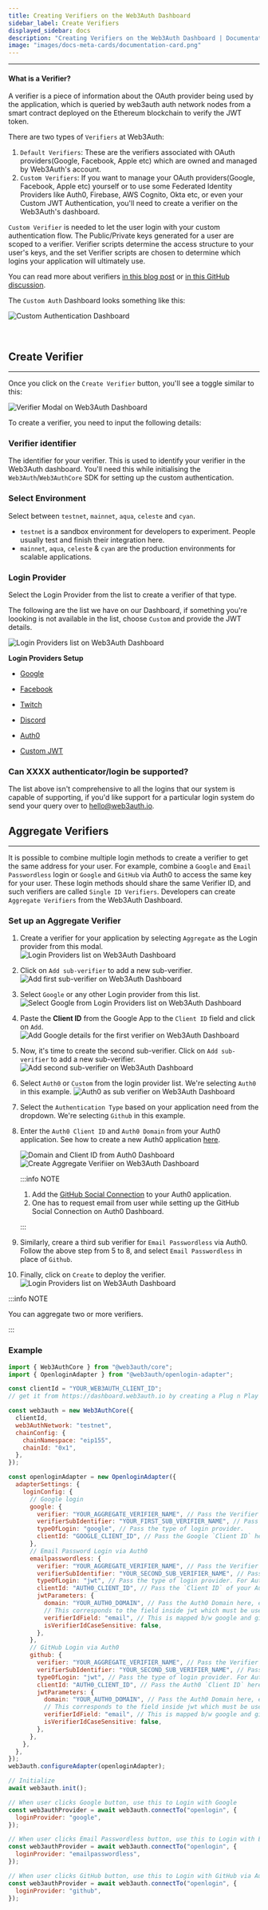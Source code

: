 ```yaml
---
title: Creating Verifiers on the Web3Auth Dashboard
sidebar_label: Create Verifiers
displayed_sidebar: docs
description: "Creating Verifiers on the Web3Auth Dashboard | Documentation - Web3Auth"
image: "images/docs-meta-cards/documentation-card.png"
---
```


---

#### What is a Verifier?

A verifier is a piece of information about the OAuth provider being used by the application, which is queried by web3auth auth network nodes from a
smart contract deployed on the Ethereum blockchain to verify the JWT token.

There are two types of `Verifiers` at Web3Auth:

1. `Default Verifiers`: These are the verifiers associated with OAuth providers(Google, Facebook, Apple etc) which are owned and managed by Web3Auth's
   account.
2. `Custom Verifiers`: If you want to manage your OAuth providers(Google, Facebook, Apple etc) yourself or to use some Federated Identity Providers
   like Auth0, Firebase, AWS Cognito, Okta etc, or even your Custom JWT Authentication, you'll need to create a verifier on the Web3Auth's dashboard.

`Custom Verifier` is needed to let the user login with your custom authentication flow. The Public/Private keys generated for a user are scoped to a
verifier. Verifier scripts determine the access structure to your user's keys, and the set Verifier scripts are chosen to determine which logins your
application will ultimately use.

You can read more about verifiers [in this blog post](https://medium.com/toruslabs/key-assignments-resolution-and-retrieval-afb984500612) or
[in this GitHub discussion](https://github.com/orgs/Web3Auth/discussions/427#discussioncomment-3442052).

The `Custom Auth` Dashboard looks something like this:

![Custom Authentication Dashboard](/dashboard/custom_auth.png)

<br />

## Create Verifier

---

Once you click on the `Create Verifier` button, you'll see a toggle similar to this:

![Verifier Modal on Web3Auth Dashboard](/dashboard/verifiers/verifier-modal.png)

To create a verifier, you need to input the following details:

### Verifier identifier

The identifier for your verifier. This is used to identify your verifier in the Web3Auth dashboard. You'll need this while initialising the
`Web3Auth`/`Web3AuthCore` SDK for setting up the custom authentication.

### Select Environment

Select between `testnet`, `mainnet`, `aqua`, `celeste` and `cyan`.

- `testnet` is a sandbox environment for developers to experiment. People usually test and finish their integration here.
- `mainnet`, `aqua`, `celeste` & `cyan` are the production environments for scalable applications.

### Login Provider

Select the Login Provider from the list to create a verifier of that type.

The following are the list we have on our Dashboard, if something you're loooking is not available in the list, choose `Custom` and provide the JWT
details.

![Login Providers list on Web3Auth Dashboard](/dashboard/verifiers/login-providers-list.png)

**Login Providers Setup**

- [Google](/custom-authentication/social-providers/google)

- [Facebook](/custom-authentication/social-providers/facebook)

- [Twitch](/custom-authentication/social-providers/twitch)

- [Discord](/custom-authentication/social-providers/discord)

- [Auth0](/custom-authentication/federated-identity-providers#auth0)

- [Custom JWT](/custom-authentication/byo-jwt-providers)

### Can XXXX authenticator/login be supported?

The list above isn't comprehensive to all the logins that our system is capable of supporting, if you'd like support for a particular login system do
send your query over to hello@web3auth.io.

## Aggregate Verifiers

---

It is possible to combine multiple login methods to create a verifier to get the same address for your user. For example, combine a `Google` and
`Email Passwordless` login or `Google` and `GitHub` via Auth0 to access the same key for your user. These login methods should share the same Verifier
ID, and such verifiers are called `Single ID Verifiers`. Developers can create `Aggregate Verifiers` from the Web3Auth Dashboard.

### Set up an Aggregate Verifier

1. Create a verifier for your application by selecting `Aggregate` as the Login provider from this modal.
   ![Login Providers list on Web3Auth Dashboard](/dashboard/verifiers/aggregate-verifier/av-1.png)
2. Click on `Add sub-verifier` to add a new sub-verifier.
   ![Add first sub-verifier on Web3Auth Dashboard](/dashboard/verifiers/aggregate-verifier/av-2.png)
3. Select `Google` or any other Login provider from this list.
   ![Select Google from Login Providers list on Web3Auth Dashboard](/dashboard/verifiers/aggregate-verifier/av-3-1.png)
4. Paste the **Client ID** from the Google App to the `Client ID` field and click on `Add`.
   ![Add Google details for the first verifier on Web3Auth Dashboard](/dashboard/verifiers/aggregate-verifier/av-3-2.png)
5. Now, it's time to create the second sub-verifier. Click on `Add sub-verifier` to add a new sub-verifier.
   ![Add second sub-verifier on Web3Auth Dashboard](/dashboard/verifiers/aggregate-verifier/av-3.png)
6. Select `Auth0` or `Custom` from the login provider list. We're selecting `Auth0` in this example.
   ![Auth0 as sub verifier on Web3Auth Dashboard](/dashboard/verifiers/aggregate-verifier/av-4-1.png)
7. Select the `Authentication Type` based on your application need from the dropdown. We're selecting `Github` in this example.
8. Enter the `Auth0 Client ID` and `Auth0 Domain` from your Auth0 application. See how to create a new Auth0 application
   [here](https://auth0.com/docs/quickstart/webapp/).

   ![Domain and Client ID from Auth0 Dashboard](/contents/guides/auth0/auth0-guide-clientid.png)
   ![Create Aggregate Verifiier on Web3Auth Dashboard](/dashboard/verifiers/aggregate-verifier/av-4-2.png)

   :::info NOTE

   1. Add the [GitHub Social Connection](https://marketplace.auth0.com/integrations/github-social-connection) to your Auth0 application.
   2. One has to request email from user while setting up the GitHub Social Connection on Auth0 Dashboard.

   :::

9. Similarly, creare a third sub verifier for `Email Passwordless` via Auth0. Follow the above step from 5 to 8, and select `Email Passwordless` in
   place of `Github`.
10. Finally, click on `Create` to deploy the verifier. ![Login Providers list on Web3Auth Dashboard](/dashboard/verifiers/aggregate-verifier/av-5.png)

:::info NOTE

You can aggregate two or more verifiers.

:::

### Example

```js
import { Web3AuthCore } from "@web3auth/core";
import { OpenloginAdapter } from "@web3auth/openlogin-adapter";

const clientId = "YOUR_WEB3AUTH_CLIENT_ID";
// get it from https://dashboard.web3auth.io by creating a Plug n Play project.

const web3auth = new Web3AuthCore({
  clientId,
  web3AuthNetwork: "testnet",
  chainConfig: {
    chainNamespace: "eip155",
    chainId: "0x1",
  },
});

const openloginAdapter = new OpenloginAdapter({
  adapterSettings: {
    loginConfig: {
      // Google login
      google: {
        verifier: "YOUR_AGGREGATE_VERIFIER_NAME", // Pass the Verifier name here. eg. w3a-aggregate-verifier
        verifierSubIdentifier: "YOUR_FIRST_SUB_VERIFIER_NAME", // Pass the Sub-Verifier here. eg w3a-google
        typeOfLogin: "google", // Pass the type of login provider.
        clientId: "GOOGLE_CLIENT_ID", // Pass the Google `Client ID` here.
      },
      // Email Password Login via Auth0
      emailpasswordless: {
        verifier: "YOUR_AGGREGATE_VERIFIER_NAME", // Pass the Verifier name here. eg. w3a-aggregate-verifier
        verifierSubIdentifier: "YOUR_SECOND_SUB_VERIFIER_NAME", // Pass the Sub-Verifier here. eg w3a-email-passwordless
        typeOfLogin: "jwt", // Pass the type of login provider. For Auth0, it's jwt and not Auth0.
        clientId: "AUTH0_CLIENT_ID", // Pass the `Client ID` of your Auth0 Application.
        jwtParameters: {
          domain: "YOUR_AUTH0_DOMAIN", // Pass the Auth0 Domain here, eg. https://shahbaz-torus.us.auth0.com
          // This corresponds to the field inside jwt which must be used to uniquely identify the user.
          verifierIdField: "email", // This is mapped b/w google and github logins.
          isVerifierIdCaseSensitive: false,
        },
      },
      // GitHub Login via Auth0
      github: {
        verifier: "YOUR_AGGREGATE_VERIFIER_NAME", // Pass the Verifier name here. eg. w3a-aggregate-verifier
        verifierSubIdentifier: "YOUR_SECOND_SUB_VERIFIER_NAME", // Pass the Sub-Verifier here. eg w3a-auth0
        typeOfLogin: "jwt", // Pass the type of login provider. For Auth0, it's jwt and not Auth0.
        clientId: "AUTH0_CLIENT_ID", // Pass the Auth0 `Client ID` here.
        jwtParameters: {
          domain: "YOUR_AUTH0_DOMAIN", // Pass the Auth0 Domain here, eg. https://shahbaz-torus.us.auth0.com
          // This corresponds to the field inside jwt which must be used to uniquely identify the user.
          verifierIdField: "email", // This is mapped b/w google and github logins.
          isVerifierIdCaseSensitive: false,
        },
      },
    },
  },
});
web3auth.configureAdapter(openloginAdapter);

// Initialize
await web3auth.init();

// When user clicks Google button, use this to Login with Google
const web3authProvider = await web3auth.connectTo("openlogin", {
  loginProvider: "google",
});

// When user clicks Email Passwordless button, use this to Login with Email Passwordless via Auth0
const web3authProvider = await web3auth.connectTo("openlogin", {
  loginProvider: "emailpasswordless",
});

// When user clicks GitHub button, use this to Login with GitHub via Auth0
const web3authProvider = await web3auth.connectTo("openlogin", {
  loginProvider: "github",
});
```
